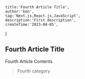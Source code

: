     title:'Fourth Article Title',
    author:'ken',
    tag:'Next.js,React.js,JavaScript',
    description:'First description',
    createTime:'2023-04-05',
}

 
## Fourth Article Title

Fourth Article Contents

>    Fourth category


<BackToHome/>